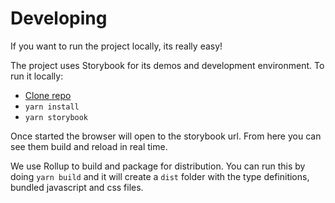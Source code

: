 
<Meta title="Docs/Getting Started/Developing" />

# Developing

If you want to run the project locally, its really easy!

The project uses Storybook for its demos and development
environment. To run it locally:

- <a href="https://github.com/reactZone/react-tailwindcss-ui/">Clone repo</a>
- `yarn install`
- `yarn storybook`

Once started the browser will open to the storybook url.
From here you can see them build and reload in real time.

We use Rollup to build and package for distribution.
You can run this by doing `yarn build` and it will
create a `dist` folder with the type definitions, bundled
javascript and css files.
